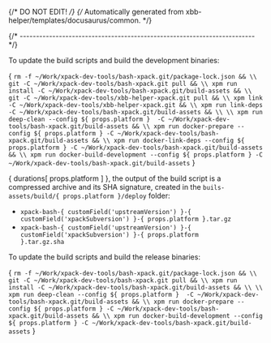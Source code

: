 {/* DO NOT EDIT! */}
{/* Automatically generated from xbb-helper/templates/docusaurus/common. */}




{/* ------------------------------------------------------------------------ */}

To update the build scripts and build the development binaries:

<CodeBlock language="sh"> {
`rm -f ~/Work/xpack-dev-tools/bash-xpack.git/package-lock.json && \\
git -C ~/Work/xpack-dev-tools/bash-xpack.git pull && \\
xpm run install -C ~/Work/xpack-dev-tools/bash-xpack.git/build-assets && \\
git -C ~/Work/xpack-dev-tools/xbb-helper-xpack.git pull && \\
xpm link -C ~/Work/xpack-dev-tools/xbb-helper-xpack.git && \\
xpm run link-deps -C ~/Work/xpack-dev-tools/bash-xpack.git/build-assets && \\
\\
xpm run deep-clean --config ${ props.platform }  -C ~/Work/xpack-dev-tools/bash-xpack.git/build-assets && \\
xpm run docker-prepare --config ${ props.platform } -C ~/Work/xpack-dev-tools/bash-xpack.git/build-assets && \\
xpm run docker-link-deps --config ${ props.platform } -C ~/Work/xpack-dev-tools/bash-xpack.git/build-assets && \\
xpm run docker-build-development --config ${ props.platform } -C ~/Work/xpack-dev-tools/bash-xpack.git/build-assets`
} </CodeBlock>

{ durations[ props.platform ] }, the output of the build script is a compressed
archive and its SHA signature, created in
the <code>buils-assets/build/{ props.platform }/deploy</code> folder:

* <code>xpack-bash-{ customField('upstreamVersion') }-{ customField('xpackSubversion') }-{ props.platform }.tar.gz</code>
* <code>xpack-bash-{ customField('upstreamVersion') }-{ customField('xpackSubversion') }-{ props.platform }.tar.gz.sha</code>

To update the build scripts and build the release binaries:

<CodeBlock language="sh"> {
`rm -f ~/Work/xpack-dev-tools/bash-xpack.git/package-lock.json && \\
git -C ~/Work/xpack-dev-tools/bash-xpack.git pull && \\
xpm run install -C ~/Work/xpack-dev-tools/bash-xpack.git/build-assets && \\
\\
xpm run deep-clean --config ${ props.platform }  -C ~/Work/xpack-dev-tools/bash-xpack.git/build-assets && \\
xpm run docker-prepare --config ${ props.platform } -C ~/Work/xpack-dev-tools/bash-xpack.git/build-assets && \\
xpm run docker-build-development --config ${ props.platform } -C ~/Work/xpack-dev-tools/bash-xpack.git/build-assets`
} </CodeBlock>
